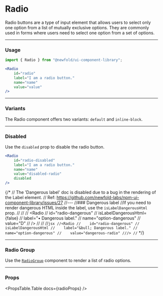 
# Radio
Radio buttons are a type of input element that allows users to select only
one option from a list of mutually exclusive options. They are commonly
used in forms where users need to select one option from a set of options.

<NewfoldRoot>
    <Radio
        id="radio"
        label="I am a radio button."
        name="name"
        value="value"
    />
</NewfoldRoot>

---
### Usage
```jsx
import { Radio } from "@newfold/ui-component-library";

<Radio
    id="radio"
    label="I am a radio button."
    name="name"
    value="value"
/>
```

---
### Variants
The Radio component offers two variants: `default` and `inline-block`.
<RadioVariants />

---
### Disabled
Use the `disabled` prop to disable the radio button.

<NewfoldRoot>
    <Radio
        id="radio-disabled"
        label="I am a radio button."
        name="name"
        value="disabled-radio"
        disabled
    />
</NewfoldRoot>

```jsx
<Radio
    id="radio-disabled"
    label="I am a radio button."
    name="name"
    value="disabled-radio"
    disabled
/>
```

{/*
// The 'Dangerous label' doc is disabled due to a bug in the rendering of the Label element.
// Ref: https://github.com/newfold-labs/npm-ui-component-library/issues/27
//---
//### Dangerous label
//If you need to render dangerous HTML inside the label, use the `isLabelDangerousHtml` prop.
//
//<NewfoldRoot>
//    <Radio
//        id="radio-dangerous"
//        isLabelDangerousHtml={false}
//        label="&bull; Dangerous label."
//        name="option-dangerous"
//        value="D"
//    />
//</NewfoldRoot>
//
//```jsx
//<Radio
//    id="radio-dangerous"
//    isLabelDangerousHtml
//    label="&bull; Dangerous label."
//    name="option-dangerous"
//    value="dangerous-radio"
///>
//``` 
*/}

---
### Radio Group
Use the [`RadioGroup`](../components/radio-group) component to render a list of radio options.


---
### Props
<PropsTable.Table docs={radioProps} />
